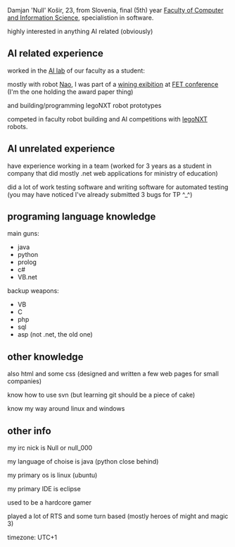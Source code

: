 Damjan 'Null' Košir, 23, from Slovenia, final (5th) year [http://www.fri.uni-lj.si/en/ Faculty of Computer and Information Science], specialistion in software.

highly interested in anything AI related (obviously)

== AI related experience ==
worked in the [http://ailab.si/ AI lab] of our faculty as a student:

mostly with robot [http://ec.europa.eu/information_society/events/cf/fet09/picture.cfm?id=5269 Nao], I was part of a [http://ec.europa.eu/information_society/events/cf/fet09/picture.cfm?id=5389 wining exibition] at [http://ec.europa.eu/information_society/events/fet/2009/index_en.htm FET conference] (I'm the one holding the award paper thing)

and building/programming legoNXT robot prototypes

competed in faculty robot building and AI competitions with [http://mindstorms.lego.com/en-us/default.aspx legoNXT] robots.

== AI unrelated experience ==
have experience working in a team (worked for 3 years as a student in company that did mostly .net web applications for ministry of education)

did a lot of work testing software and writing software for automated testing (you may have noticed I've already submitted 3 bugs for TP ^_^)

== programing language knowledge ==
main guns:
* java
* python
* prolog
* c#
* VB.net

backup weapons:
* VB
* C
* php
* sql
* asp (not .net, the old one)

== other knowledge ==
also html and some css (designed and written a few web pages for small companies)

know how to use svn (but learning git should be a piece of cake)

know my way around linux and windows

== other info ==

my irc nick is Null or null_000

my language of choise is java (python close behind)

my primary os is linux (ubuntu)

my primary IDE is eclipse

used to be a hardcore gamer

played a lot of RTS and some turn based (mostly heroes of might and magic 3)

timezone: UTC+1